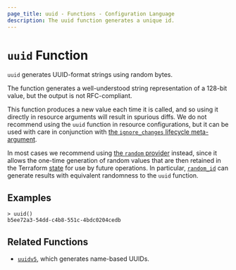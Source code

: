 ```yaml
---
page_title: uuid - Functions - Configuration Language
description: The uuid function generates a unique id.
---
```


# `uuid` Function

`uuid` generates UUID-format strings using random bytes.

The function generates a well-understood string representation of a 128-bit value, but the output is not RFC-compliant.

This function produces a new value each time it is called, and so using it
directly in resource arguments will result in spurious diffs. We do not
recommend using the `uuid` function in resource configurations, but it can
be used with care in conjunction with
[the `ignore_changes` lifecycle meta-argument](/terraform/language/meta-arguments/lifecycle#ignore_changes).

In most cases we recommend using [the `random` provider](https://registry.terraform.io/providers/hashicorp/random/latest/docs)
instead, since it allows the one-time generation of random values that are
then retained in the Terraform [state](/terraform/language/state) for use by
future operations. In particular,
[`random_id`](https://registry.terraform.io/providers/hashicorp/random/latest/docs/resources/id) can generate results with
equivalent randomness to the `uuid` function.

## Examples

```
> uuid()
b5ee72a3-54dd-c4b8-551c-4bdc0204cedb
```

## Related Functions

* [`uuidv5`](/terraform/language/functions/uuidv5), which generates name-based UUIDs.
